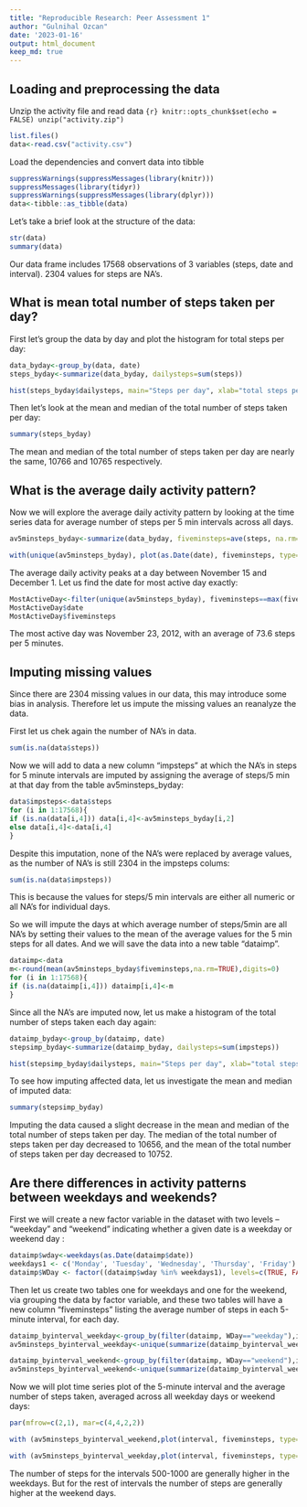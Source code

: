 ```yaml
---
title: "Reproducible Research: Peer Assessment 1"
author: "Gulnihal Ozcan"
date: '2023-01-16'
output: html_document
keep_md: true
---
```



## Loading and preprocessing the data

Unzip the activity file and read data
```{r} knitr::opts_chunk$set(echo = FALSE)
unzip("activity.zip")
```

```r
list.files()
data<-read.csv("activity.csv")
```

Load the dependencies and convert data into tibble
```r
suppressWarnings(suppressMessages(library(knitr)))
suppressMessages(library(tidyr))
suppressWarnings(suppressMessages(library(dplyr)))
data<-tibble::as_tibble(data)
```

Let's take a brief look at the structure of the data:
```r
str(data)
summary(data)
```

Our data frame includes 17568 observations of 3 variables (steps, date and interval). 2304 values for steps are NA's.

## What is mean total number of steps taken per day?

First let's group the data by day and plot the histogram for total steps per day:
```r
data_byday<-group_by(data, date)
steps_byday<-summarize(data_byday, dailysteps=sum(steps))

hist(steps_byday$dailysteps, main="Steps per day", xlab="total steps per day")
```

Then let's look at the mean and median of the total number of steps taken per day:
```r
summary(steps_byday)
```

The mean and median of the total number of steps taken per day are nearly the same, 10766 and 10765 respectively.

## What is the average daily activity pattern?

Now we will explore the average daily activity pattern by looking at the time series data for average number of steps per 5 min intervals across all days.

```r
av5minsteps_byday<-summarize(data_byday, fiveminsteps=ave(steps, na.rm=TRUE), .groups="drop")

with(unique(av5minsteps_byday), plot(as.Date(date), fiveminsteps, type="l", main="Average number of steps/5min at each day", xlab="days", ylab="steps/5min"))

```

The average daily activity peaks at a day between November 15 and December 1. Let us find the date for most active day exactly: 
```r
MostActiveDay<-filter(unique(av5minsteps_byday), fiveminsteps==max(fiveminsteps,na.rm=TRUE))
MostActiveDay$date
MostActiveDay$fiveminsteps
```

The most active day was November 23, 2012, with an average of 73.6 steps per 5 minutes.

## Imputing missing values

Since there are 2304 missing values in our data, this may introduce some bias in analysis. Therefore let us impute the missing values an reanalyze the data.

First let us chek again the number of NA's in data.
```r
sum(is.na(data$steps))
```


Now we will add to data a new column "impsteps" at which the NA's in steps for 5 minute intervals are imputed by assigning the average of steps/5 min at that day from the table av5minsteps_byday:
```r
data$impsteps<-data$steps
for (i in 1:17568){ 
if (is.na(data[i,4])) data[i,4]<-av5minsteps_byday[i,2]
else data[i,4]<-data[i,4]
}
```

Despite this imputation, none of the NA's were replaced by average values, as the number of NA's is still 2304 in the impsteps colums:

```r
sum(is.na(data$impsteps))
```

This is because the values for steps/5 min intervals are either all numeric or all NA's for individual days.

So we will impute the days at which average number of steps/5min are all NA's by setting their values to the mean of the average values for the 5 min steps for all dates. And we will save the data into a new table "dataimp".

```r
dataimp<-data
m<-round(mean(av5minsteps_byday$fiveminsteps,na.rm=TRUE),digits=0)
for (i in 1:17568){ 
if (is.na(dataimp[i,4])) dataimp[i,4]<-m
}
```

Since all the NA's are imputed now, let us make a histogram of the total number of steps taken each day again:

```r
dataimp_byday<-group_by(dataimp, date)
stepsimp_byday<-summarize(dataimp_byday, dailysteps=sum(impsteps))

hist(stepsimp_byday$dailysteps, main="Steps per day", xlab="total steps per day")

```

To see how imputing affected data, let us investigate the mean and median of imputed data:

```r
summary(stepsimp_byday)
```

Imputing the data caused a slight decrease in the mean and median of the total number of steps taken per day. The median of the total number of steps taken per day decreased to 10656, and the mean of the total number of steps taken per day decreased to 10752. 

## Are there differences in activity patterns between weekdays and weekends?

First we will create a new factor variable in the dataset with two levels -- "weekday" and "weekend" indicating whether a given date is a weekday or weekend day :

```r
dataimp$wday<-weekdays(as.Date(dataimp$date))
weekdays1 <- c('Monday', 'Tuesday', 'Wednesday', 'Thursday', 'Friday')
dataimp$WDay <- factor((dataimp$wday %in% weekdays1), levels=c(TRUE, FALSE), labels=c('weekday', 'weekend'))
```

Then let us create two tables one for weekdays and one for the weekend, via grouping the data by factor variable, and these two tables will have a new column "fiveminsteps" listing the average number of steps in each 5-minute interval, for each day.

```r
dataimp_byinterval_weekday<-group_by(filter(dataimp, WDay=="weekday"),interval)
av5minsteps_byinterval_weekday<-unique(summarize(dataimp_byinterval_weekday, fiveminsteps=ave(impsteps, na.rm=TRUE),interval=interval, .groups="drop"))

dataimp_byinterval_weekend<-group_by(filter(dataimp, WDay=="weekend"),interval)
av5minsteps_byinterval_weekend<-unique(summarize(dataimp_byinterval_weekend, fiveminsteps=ave(impsteps, na.rm=TRUE),interval=interval, .groups="drop"))

```

Now we will plot time series plot of the 5-minute interval and the average number of steps taken, averaged across all weekday days or weekend days:

```r

par(mfrow=c(2,1), mar=c(4,4,2,2))

with (av5minsteps_byinterval_weekend,plot(interval, fiveminsteps, type="l", main="weekend", xlab="", ylab="Number of steps"))

with (av5minsteps_byinterval_weekday,plot(interval, fiveminsteps, type="l", main="weekdays",  xlab="Interval", ylab="Number of steps"))

```

The number of steps for the intervals 500-1000 are generally higher in the weekdays. But for the rest of intervals the number of steps are generally higher at the weekend days.


